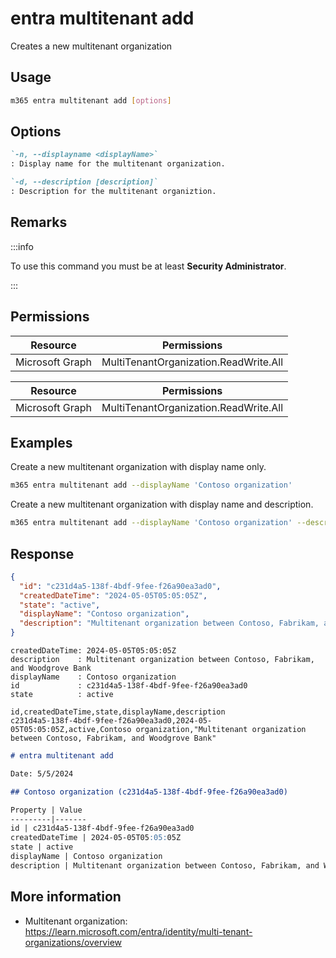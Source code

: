 
# entra multitenant add

Creates a new multitenant organization

## Usage

```sh
m365 entra multitenant add [options]
```

## Options

```md definition-list
`-n, --displayname <displayName>`
: Display name for the multitenant organization.

`-d, --description [description]`
: Description for the multitenant organiztion.
```

<Global />

## Remarks

:::info

To use this command you must be at least **Security Administrator**.

:::

## Permissions
<Tabs>
  <TabItem value="Delegated">

  | Resource        | Permissions                           |
  |-----------------|---------------------------------------|
  | Microsoft Graph | MultiTenantOrganization.ReadWrite.All |

  </TabItem>
  <TabItem value="Application">

  | Resource        | Permissions                           |
  |-----------------|---------------------------------------|
  | Microsoft Graph | MultiTenantOrganization.ReadWrite.All |

  </TabItem>
</Tabs>

## Examples

Create a new multitenant organization with display name only.

```sh
m365 entra multitenant add --displayName 'Contoso organization'
```

Create a new multitenant organization with display name and description.

```sh
m365 entra multitenant add --displayName 'Contoso organization' --description 'Multitenant organization between Contoso, Fabrikam, and Woodgrove Bank'
```

## Response

<Tabs>
  <TabItem value="JSON">

  ```json
  {
    "id": "c231d4a5-138f-4bdf-9fee-f26a90ea3ad0",
    "createdDateTime": "2024-05-05T05:05:05Z",
    "state": "active",
    "displayName": "Contoso organization",
    "description": "Multitenant organization between Contoso, Fabrikam, and Woodgrove Bank"
  }
  ```

  </TabItem>
  <TabItem value="Text">

  ```text
  createdDateTime: 2024-05-05T05:05:05Z
  description    : Multitenant organization between Contoso, Fabrikam, and Woodgrove Bank
  displayName    : Contoso organization
  id             : c231d4a5-138f-4bdf-9fee-f26a90ea3ad0
  state          : active
  ```

  </TabItem>
  <TabItem value="CSV">

  ```csv
  id,createdDateTime,state,displayName,description
  c231d4a5-138f-4bdf-9fee-f26a90ea3ad0,2024-05-05T05:05:05Z,active,Contoso organization,"Multitenant organization between Contoso, Fabrikam, and Woodgrove Bank"
  ```

  </TabItem>
  <TabItem value="Markdown">

  ```md
  # entra multitenant add

  Date: 5/5/2024

  ## Contoso organization (c231d4a5-138f-4bdf-9fee-f26a90ea3ad0)

  Property | Value
  ---------|-------
  id | c231d4a5-138f-4bdf-9fee-f26a90ea3ad0
  createdDateTime | 2024-05-05T05:05:05Z
  state | active
  displayName | Contoso organization
  description | Multitenant organization between Contoso, Fabrikam, and Woodgrove Bank
  ```

  </TabItem>
</Tabs>

## More information

- Multitenant organization: https://learn.microsoft.com/entra/identity/multi-tenant-organizations/overview
